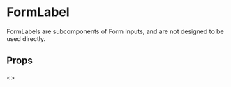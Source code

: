 
<Meta
  title="Components/Form Inputs/Subcomponents/FormLabel"
  component={FormLabel}
  decorators={[withA11y]}
/>

# FormLabel

FormLabels are subcomponents of Form Inputs, and are not designed to be used directly.


## Props
<Props of={FormLabel} />

<Preview>
  <Story name="Default">
    <FormLabel labelText="input label" inputId="name" />
  </Story>
</Preview>

<Preview>
  <Story name="Required">
    <FormLabel labelText="required input label" inputId="name" isFieldRequired />
  </Story>
</Preview>


<Preview>
  <Story name="Error States">
    <>
    <FormLabel labelText="input label has error" inputId="name" hasError />
    <FormLabel labelText="required input label has error" inputId="name" hasError isFieldRequired />
    </>
  </Story>
</Preview>
